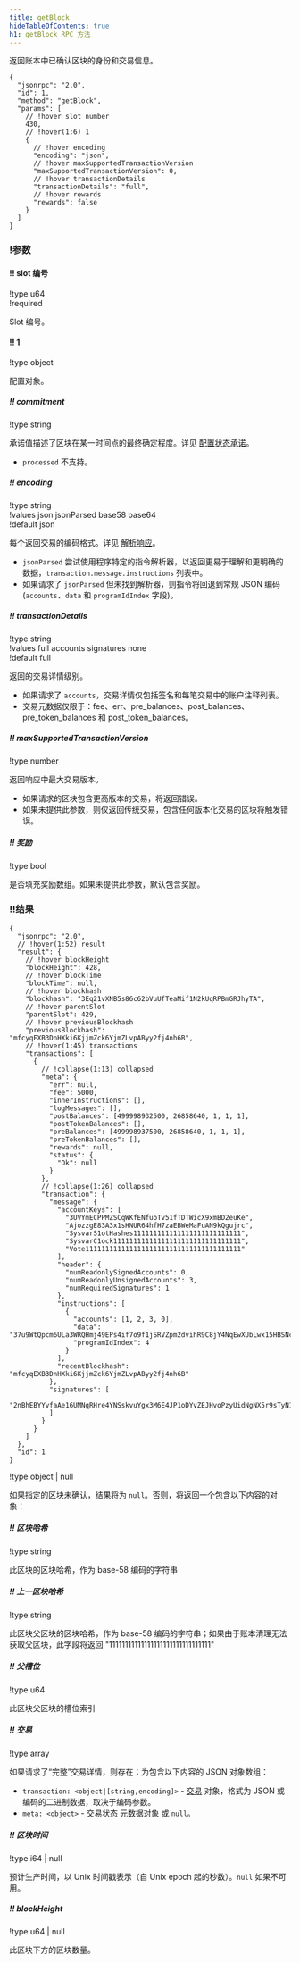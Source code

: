 ```yaml
---
title: getBlock
hideTableOfContents: true
h1: getBlock RPC 方法
---
```


返回账本中已确认区块的身份和交易信息。

<APIMethod>

```jsonc !!request curl
{
  "jsonrpc": "2.0",
  "id": 1,
  "method": "getBlock",
  "params": [
    // !hover slot number
    430,
    // !hover(1:6) 1
    {
      // !hover encoding
      "encoding": "json",
      // !hover maxSupportedTransactionVersion
      "maxSupportedTransactionVersion": 0,
      // !hover transactionDetails
      "transactionDetails": "full",
      // !hover rewards
      "rewards": false
    }
  ]
}
```

### !参数

#### !! slot 编号

!type u64  
!required

Slot 编号。

#### !! 1

!type object

配置对象。

##### !! commitment

!type string

承诺值描述了区块在某一时间点的最终确定程度。详见
[配置状态承诺](/docs/rpc#configuring-state-commitment)。

- `processed` 不支持。

##### !! encoding

!type string  
!values json jsonParsed base58 base64  
!default json

每个返回交易的编码格式。详见 [解析响应](/docs/rpc#parsed-responses)。

- `jsonParsed` 尝试使用程序特定的指令解析器，以返回更易于理解和更明确的数据，`transaction.message.instructions` 列表中。
- 如果请求了 `jsonParsed` 但未找到解析器，则指令将回退到常规 JSON 编码 (`accounts`、`data` 和 `programIdIndex` 字段)。

##### !! transactionDetails

!type string  
!values full accounts signatures none  
!default full

返回的交易详情级别。

- 如果请求了 `accounts`，交易详情仅包括签名和每笔交易中的账户注释列表。
- 交易元数据仅限于：fee、err、pre_balances、post_balances、pre_token_balances 和 post_token_balances。

##### !! maxSupportedTransactionVersion

!type number

返回响应中最大交易版本。

- 如果请求的区块包含更高版本的交易，将返回错误。
- 如果未提供此参数，则仅返回传统交易，包含任何版本化交易的区块将触发错误。

##### !! 奖励

!type bool

是否填充奖励数组。如果未提供此参数，默认包含奖励。

### !!结果

```jsonc !response
{
  "jsonrpc": "2.0",
  // !hover(1:52) result
  "result": {
    // !hover blockHeight
    "blockHeight": 428,
    // !hover blockTime
    "blockTime": null,
    // !hover blockhash
    "blockhash": "3Eq21vXNB5s86c62bVuUfTeaMif1N2kUqRPBmGRJhyTA",
    // !hover parentSlot
    "parentSlot": 429,
    // !hover previousBlockhash
    "previousBlockhash": "mfcyqEXB3DnHXki6KjjmZck6YjmZLvpAByy2fj4nh6B",
    // !hover(1:45) transactions
    "transactions": [
      {
        // !collapse(1:13) collapsed
        "meta": {
          "err": null,
          "fee": 5000,
          "innerInstructions": [],
          "logMessages": [],
          "postBalances": [499998932500, 26858640, 1, 1, 1],
          "postTokenBalances": [],
          "preBalances": [499998937500, 26858640, 1, 1, 1],
          "preTokenBalances": [],
          "rewards": null,
          "status": {
            "Ok": null
          }
        },
        // !collapse(1:26) collapsed
        "transaction": {
          "message": {
            "accountKeys": [
              "3UVYmECPPMZSCqWKfENfuoTv51fTDTWicX9xmBD2euKe",
              "AjozzgE83A3x1sHNUR64hfH7zaEBWeMaFuAN9kQgujrc",
              "SysvarS1otHashes111111111111111111111111111",
              "SysvarC1ock11111111111111111111111111111111",
              "Vote111111111111111111111111111111111111111"
            ],
            "header": {
              "numReadonlySignedAccounts": 0,
              "numReadonlyUnsignedAccounts": 3,
              "numRequiredSignatures": 1
            },
            "instructions": [
              {
                "accounts": [1, 2, 3, 0],
                "data": "37u9WtQpcm6ULa3WRQHmj49EPs4if7o9f1jSRVZpm2dvihR9C8jY4NqEwXUbLwx15HBSNcP1",
                "programIdIndex": 4
              }
            ],
            "recentBlockhash": "mfcyqEXB3DnHXki6KjjmZck6YjmZLvpAByy2fj4nh6B"
          },
          "signatures": [
            "2nBhEBYYvfaAe16UMNqRHre4YNSskvuYgx3M6E4JP1oDYvZEJHvoPzyUidNgNX5r9sTyN1J9UxtbCXy2rqYcuyuv"
          ]
        }
      }
    ]
  },
  "id": 1
}
```

!type object | null

如果指定的区块未确认，结果将为 `null`。否则，将返回一个包含以下内容的对象：

##### !! 区块哈希

!type string

此区块的区块哈希，作为 base-58 编码的字符串

##### !! 上一区块哈希

!type string

此区块父区块的区块哈希，作为 base-58 编码的字符串；如果由于账本清理无法获取父区块，此字段将返回 "11111111111111111111111111111111"

##### !! 父槽位

!type u64

此区块父区块的槽位索引

##### !! 交易

!type array

如果请求了“完整”交易详情，则存在；为包含以下内容的 JSON 对象数组：

- `transaction: <object|[string,encoding]>` -
  [交易](/docs/rpc/json-structures#transactions)
  对象，格式为 JSON 或编码的二进制数据，取决于编码参数。
- `meta: <object>` - 交易状态
  [元数据对象](/docs/rpc/json-structures#transaction-status-metadata)
  或 `null`。

##### !! 区块时间

!type i64 | null

预计生产时间，以 Unix 时间戳表示（自 Unix
epoch 起的秒数）。`null` 如果不可用。

##### !! blockHeight

!type u64 | null

此区块下方的区块数量。

</APIMethod>
